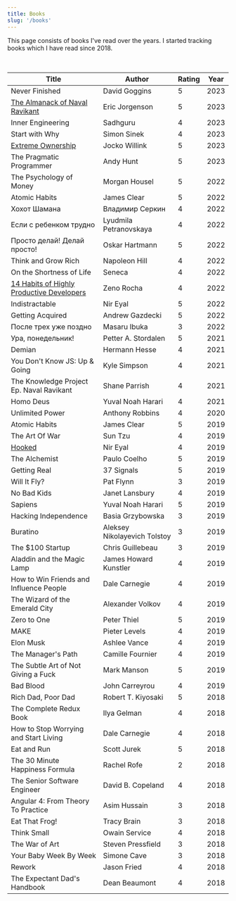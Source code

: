 ```yaml
---
title: Books
slug: '/books'
---
```


This page consists of books I've read over the years. I started tracking books which I have read since 2018.

<br />

| Title                                                                    | Author                       | Rating | Year |
| ------------------------------------------------------------------------ | ---------------------------- | ------ | ---- |
| Never Finished                                                           | David Goggins                | 5      | 2023 |
| [The Almanack of Naval Ravikant](/almanack-of-naval-ravikant-book-notes) | Eric Jorgenson               | 5      | 2023 |
| Inner Engineering                                                        | Sadhguru                     | 4      | 2023 |
| Start with Why                                                           | Simon Sinek                  | 4      | 2023 |
| [Extreme Ownership](/extreme-ownership-book-notes)                       | Jocko Willink                | 5      | 2023 |
| The Pragmatic Programmer                                                 | Andy Hunt                    | 5      | 2023 |
| The Psychology of Money                                                  | Morgan Housel                | 5      | 2022 |
| Atomic Habits                                                            | James Clear                  | 5      | 2022 |
| Хохот Шамана                                                             | Владимир Серкин              | 4      | 2022 |
| Если с ребенком трудно                                                   | Lyudmila Petranovskaya       | 4      | 2022 |
| Просто делай! Делай просто!                                              | Oskar Hartmann               | 5      | 2022 |
| Think and Grow Rich                                                      | Napoleon Hill                | 4      | 2022 |
| On the Shortness of Life                                                 | Seneca                       | 4      | 2022 |
| [14 Habits of Highly Productive Developers](/14-habits-book-notes)       | Zeno Rocha                   | 4      | 2022 |
| Indistractable                                                           | Nir Eyal                     | 5      | 2022 |
| Getting Acquired                                                         | Andrew Gazdecki              | 5      | 2022 |
| После трех уже поздно                                                    | Masaru Ibuka                 | 3      | 2022 |
| Ура, понедельник!                                                        | Petter A. Stordalen          | 5      | 2021 |
| Demian                                                                   | Hermann Hesse                | 4      | 2021 |
| You Don't Know JS: Up & Going                                            | Kyle Simpson                 | 4      | 2021 |
| The Knowledge Project Ep. Naval Ravikant                                 | Shane Parrish                | 4      | 2021 |
| Homo Deus                                                                | Yuval Noah Harari            | 4      | 2021 |
| Unlimited Power                                                          | Anthony Robbins              | 4      | 2020 |
| Atomic Habits                                                            | James Clear                  | 5      | 2019 |
| The Art Of War                                                           | Sun Tzu                      | 4      | 2019 |
| [Hooked](/hooked-book-notes)                                             | Nir Eyal                     | 4      | 2019 |
| The Alchemist                                                            | Paulo Coelho                 | 5      | 2019 |
| Getting Real                                                             | 37 Signals                   | 5      | 2019 |
| Will It Fly?                                                             | Pat Flynn                    | 3      | 2019 |
| No Bad Kids                                                              | Janet Lansbury               | 4      | 2019 |
| Sapiens                                                                  | Yuval Noah Harari            | 5      | 2019 |
| Hacking Independence                                                     | Basia Grzybowska             | 3      | 2019 |
| Buratino                                                                 | Aleksey Nikolayevich Tolstoy | 3      | 2019 |
| The $100 Startup                                                         | Chris Guillebeau             | 3      | 2019 |
| Aladdin and the Magic Lamp                                               | James Howard Kunstler        | 4      | 2019 |
| How to Win Friends and Influence People                                  | Dale Carnegie                | 4      | 2019 |
| The Wizard of the Emerald City                                           | Alexander Volkov             | 4      | 2019 |
| Zero to One                                                              | Peter Thiel                  | 5      | 2019 |
| MAKE                                                                     | Pieter Levels                | 4      | 2019 |
| Elon Musk                                                                | Ashlee Vance                 | 4      | 2019 |
| The Manager's Path                                                       | Camille Fournier             | 4      | 2019 |
| The Subtle Art of Not Giving a Fuck                                      | Mark Manson                  | 5      | 2019 |
| Bad Blood                                                                | John Carreyrou               | 4      | 2019 |
| Rich Dad, Poor Dad                                                       | Robert T. Kiyosaki           | 5      | 2018 |
| The Complete Redux Book                                                  | Ilya Gelman                  | 4      | 2018 |
| How to Stop Worrying and Start Living                                    | Dale Carnegie                | 4      | 2018 |
| Eat and Run                                                              | Scott Jurek                  | 5      | 2018 |
| The 30 Minute Happiness Formula                                          | Rachel Rofe                  | 2      | 2018 |
| The Senior Software Engineer                                             | David B. Copeland            | 4      | 2018 |
| Angular 4: From Theory To Practice                                       | Asim Hussain                 | 3      | 2018 |
| Eat That Frog!                                                           | Tracy Brain                  | 3      | 2018 |
| Think Small                                                              | Owain Service                | 4      | 2018 |
| The War of Art                                                           | Steven Pressfield            | 3      | 2018 |
| Your Baby Week By Week                                                   | Simone Cave                  | 3      | 2018 |
| Rework                                                                   | Jason Fried                  | 4      | 2018 |
| The Expectant Dad's Handbook                                             | Dean Beaumont                | 4      | 2018 |
